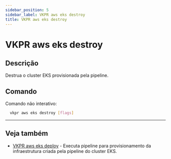 ```yaml
---
sidebar_position: 5
sidebar_label: VKPR aws eks destroy
title: VKPR aws eks destroy
---
```


# VKPR aws eks destroy

## Descrição

Destrua o cluster EKS provisionada pela pipeline.

## Comando

Comando não interativo:

```bash
  vkpr aws eks destroy [flags]
```

---

## Veja também

- [VKPR aws eks deploy](/docs/commands/aws/eks/deploy) - Executa pipeline para provisionamento da infraestrutura criada pela pipeline do cluster EKS.

